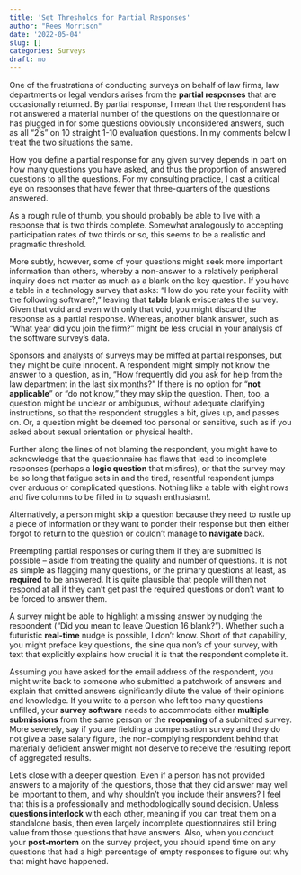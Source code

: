 ```yaml
---
title: 'Set Thresholds for Partial Responses'
author: "Rees Morrison"
date: '2022-05-04'
slug: []
categories: Surveys
draft: no 
---
```


One of the frustrations of conducting surveys on behalf of law firms, law departments or legal vendors arises from the **partial responses** that are occasionally returned.  By partial response, I mean that the respondent has not answered a material number of the questions on the questionnaire or has plugged in for some questions obviously unconsidered answers, such as all “2’s” on 10 straight 1-10 evaluation questions.  In my comments below I treat the two situations the same.

<!--more-->

How you define a partial response for any given survey depends in part on how many questions you have asked, and thus the proportion of answered questions to all the questions.  For my consulting practice, I cast a critical eye on responses that have fewer that three-quarters of the questions answered.  

As a rough rule of thumb, you should probably be able to live with a response that is two thirds complete.  Somewhat analogously to accepting participation rates of two thirds or so, this seems to be a realistic and pragmatic threshold.  

More subtly, however, some of your questions might seek more important information than others, whereby a non-answer to a relatively peripheral inquiry does not matter as much as a blank on the key question.  If you have a table in a technology survey that asks: “How do you rate your facility with the following software?,” leaving that **table** blank eviscerates the survey.   Given that void and even with only that void, you might discard the response as a partial response.  Whereas, another blank answer, such as “What year did you join the firm?” might be less crucial in your analysis of the software survey’s data.

Sponsors and analysts of surveys may be miffed at partial responses, but they might be quite innocent.  A respondent might simply not know the answer to a question, as in, “How frequently did you ask for help from the law department in the last six months?”  If there is no option for “**not applicable**” or “do not know,” they may skip the question.  Then, too, a question might be unclear or ambiguous, without adequate clarifying instructions, so that the respondent struggles a bit, gives up, and passes on.  Or, a question might be deemed too personal or sensitive, such as if you asked about sexual orientation or physical health.

Further along the lines of not blaming the respondent, you might have to acknowledge that the questionnaire has flaws that lead to incomplete responses (perhaps a **logic question** that misfires), or that the survey may be so long that fatigue sets in and the tired, resentful respondent jumps over arduous or complicated questions.  Nothing like a table with eight rows and five columns to be filled in to squash enthusiasm!.

Alternatively, a person might skip a question because they need to rustle up a piece of information or they want to ponder their response but then either forgot to return to the question or couldn’t manage to **navigate** back.  

Preempting partial responses or curing them if they are submitted is possible – aside from treating the quality and number of questions.   It is not as simple as flagging many questions, or the primary questions at least, as **required** to be answered.  It is quite plausible that people will then not respond at all if they can’t get past the required questions or don’t want to be forced to answer them.

A survey might be able to highlight a missing answer by nudging the respondent (“Did you mean to leave Question 16 blank?”).  Whether such a futuristic **real-time** nudge is possible, I don’t know.  Short of that capability, you might preface key questions, the sine qua non’s of your survey, with text that explicitly explains how crucial it is that the respondent complete it.

Assuming you have asked for the email address of the respondent, you might write back to someone who submitted a patchwork of answers and explain that omitted answers significantly dilute the value of their opinions and knowledge.  If you write to a person who left too many questions unfilled, your **survey software** needs to accommodate either **multiple submissions** from the same person or the **reopening** of a submitted survey.  More severely, say if you are fielding a compensation survey and they do not give a base salary figure, the non-complying respondent behind that materially deficient answer might not deserve to receive the resulting report of aggregated results.

Let’s close with a deeper question.  Even if a person has not provided answers to a majority of the questions, those that they did answer may well be important to them, and why shouldn’t you include their answers?  I feel that this is a professionally and methodologically sound decision.  Unless **questions interlock** with each other, meaning if you can treat them on a standalone basis, then even largely incomplete questionnaires still bring value from those questions that have answers.  Also, when you conduct your **post-mortem** on the survey project, you should spend time on any questions that had a high percentage of empty responses to figure out why that might have happened.

<!-- Book: 5 Type Response Data from Survey Posts Plan.xlsx -->
<!-- Source: TVPI22 -->